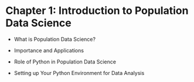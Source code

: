 # **Chapter 1: Introduction to Population Data Science**

- What is Population Data Science?

- Importance and Applications

- Role of Python in Population Data Science

- Setting up Your Python Environment for Data Analysis
